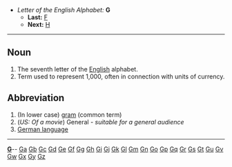 *''Letter of the English Alphabet:'' '''G'''
**'''Last:''' [[F]]
**'''Next:''' [[H]]

----

==Noun==

#The seventh letter of the [[English]] alphabet.
#Term used to represent 1,000, often in connection with units of currency.

==Abbreviation==
# (In lower case) [[gram]] (common term)
# (''US: Of a movie'') General - ''suitable for a general audience''
# [[German language]]
----
{{msg:indexletters1}}  '''[http://wiktionary.org/w/wiki.phtml?title=Special:Allpages&from=G G] '''-- [http://wiktionary.org/w/wiki.phtml?title=Special:Allpages&from=Ga Ga] [http://wiktionary.org/w/wiki.phtml?title=Special:Allpages&from=Gb Gb] [http://wiktionary.org/w/wiki.phtml?title=Special:Allpages&from=Gc Gc] [http://wiktionary.org/w/wiki.phtml?title=Special:Allpages&from=Gd Gd] [http://wiktionary.org/w/wiki.phtml?title=Special:Allpages&from=Ge Ge] [http://wiktionary.org/w/wiki.phtml?title=Special:Allpages&from=Gf Gf] [http://wiktionary.org/w/wiki.phtml?title=Special:Allpages&from=Gg Gg] [http://wiktionary.org/w/wiki.phtml?title=Special:Allpages&from=Gh Gh] [http://wiktionary.org/w/wiki.phtml?title=Special:Allpages&from=Gi Gi] [http://wiktionary.org/w/wiki.phtml?title=Special:Allpages&from=Gj Gj] [http://wiktionary.org/w/wiki.phtml?title=Special:Allpages&from=Gk Gk] [http://wiktionary.org/w/wiki.phtml?title=Special:Allpages&from=Gl Gl] [http://wiktionary.org/w/wiki.phtml?title=Special:Allpages&from=Gm Gm] [http://wiktionary.org/w/wiki.phtml?title=Special:Allpages&from=Gn Gn] [http://wiktionary.org/w/wiki.phtml?title=Special:Allpages&from=Go Go] [http://wiktionary.org/w/wiki.phtml?title=Special:Allpages&from=Gp Gp] [http://wiktionary.org/w/wiki.phtml?title=Special:Allpages&from=Gq Gq] [http://wiktionary.org/w/wiki.phtml?title=Special:Allpages&from=Gr Gr] [http://wiktionary.org/w/wiki.phtml?title=Special:Allpages&from=Gs Gs] [http://wiktionary.org/w/wiki.phtml?title=Special:Allpages&from=Gt Gt] [http://wiktionary.org/w/wiki.phtml?title=Special:Allpages&from=Gu Gu] [http://wiktionary.org/w/wiki.phtml?title=Special:Allpages&from=Gv Gv] [http://wiktionary.org/w/wiki.phtml?title=Special:Allpages&from=Gw Gw] [http://wiktionary.org/w/wiki.phtml?title=Special:Allpages&from=Gx Gx] [http://wiktionary.org/w/wiki.phtml?title=Special:Allpages&from=Gy Gy] [http://wiktionary.org/w/wiki.phtml?title=Special:Allpages&from=Gz Gz]<br>
{{msg:indexletters2}}